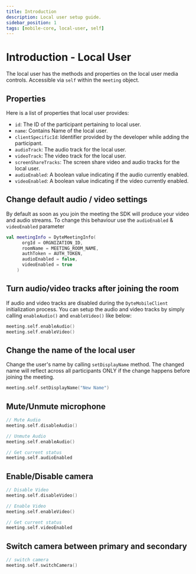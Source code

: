 ```yaml
---
title: Introduction
description: Local user setup guide.
sidebar_position: 1
tags: [mobile-core, local-user, self]
---
```


# Introduction - Local User

The local user has the methods and properties on the local user media controls. Accessible via `self` within the `meeting` object.

## Properties

Here is a list of properties that local user provides:

- `id`: The ID of the participant pertaining to local user.
- `name`: Contains Name of the local user.
- `clientSpecificId`: Identifier provided by the developer while adding the participant.
- `audioTrack`: The audio track for the local user.
- `videoTrack`: The video track for the local user.
- `screenShareTracks`: The screen share video and audio tracks for the local user.
- `audioEnabled`: A boolean value indicating if the audio currently enabled.
- `videoEnabled`: A boolean value indicating if the video currently enabled.

## Change default audio / video settings

By default as soon as you join the meeting the SDK will produce your video and audio streams.
To change this behaviour use the `audioEnabled` & `videoEnabled` parameter

```kotlin {5,6}
val meetingInfo = DyteMeetingInfo(
      orgId = ORGNIZATION_ID,
      roomName = MEETING_ROOM_NAME,
      authToken = AUTH_TOKEN,
      audioEnabled = false,
      videoEnabled = true
    )
```

## Turn audio/video tracks after joining the room

If audio and video tracks are disabled during the `DyteMobileClient` initialization process. You can setup the audio and video tracks by simply calling `enableAudio()` and `enableVideo()` like below:

```kotlin
meeting.self.enableAudio()
meeting.self.enableVideo()
```

## Change the name of the local user

Change the user's name by calling `setDisplayName` method. The changed name will reflect across all participants ONLY if the change happens before joining the meeting.

```kotlin
meeting.self.setDisplayName("New Name")
```

## Mute/Unmute microphone

```kotlin
// Mute Audio
meeting.self.disableAudio()

// Unmute Audio
meeting.self.enableAudio()

// Get current status
meeting.self.audioEnabled
```

## Enable/Disable camera

```kotlin
// Disable Video
meeting.self.disableVideo()

// Enable Video
meeting.self.enableVideo()

// Get current status
meeting.self.videoEnabled
```

## Switch camera between primary and secondary

```kotlin
// switch camera
meeting.self.switchCamera()
```